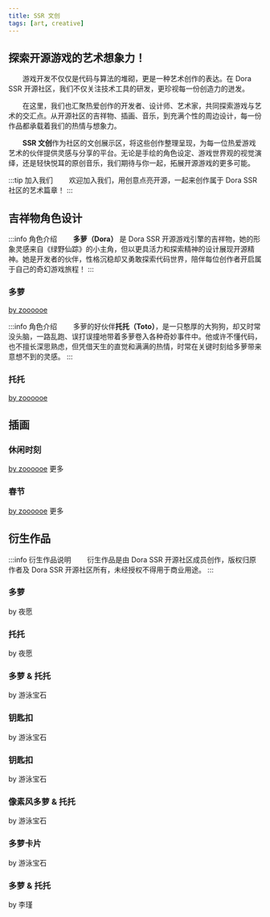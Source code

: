 ```yaml
---
title: SSR 文创
tags: [art, creative]
---
```



## 探索开源游戏的艺术想象力！

&emsp;&emsp;游戏开发不仅仅是代码与算法的堆砌，更是一种艺术创作的表达。在 Dora SSR 开源社区，我们不仅关注技术工具的研发，更珍视每一份创造力的迸发。

&emsp;&emsp;在这里，我们也汇聚热爱创作的开发者、设计师、艺术家，共同探索游戏与艺术的交汇点。从开源社区的吉祥物、插画、音乐，到充满个性的周边设计，每一份作品都承载着我们的热情与想象力。

&emsp;&emsp;**SSR 文创**作为社区的文创展示区，将这些创作整理呈现，为每一位热爱游戏艺术的伙伴提供灵感与分享的平台。无论是手绘的角色设定、游戏世界观的视觉演绎，还是轻快悦耳的原创音乐，我们期待与你一起，拓展开源游戏的更多可能。

:::tip 加入我们
&emsp;&emsp;欢迎加入我们，用创意点亮开源，一起来创作属于 Dora SSR 社区的艺术篇章！
:::

## 吉祥物角色设计

:::info 角色介绍
&emsp;&emsp;**多萝（Dora）** 是 Dora SSR 开源游戏引擎的吉祥物，她的形象灵感来自《绿野仙踪》的小主角，但以更具活力和探索精神的设计展现开源精神。她是开发者的伙伴，性格沉稳却又勇敢探索代码世界，陪伴每位创作者开启属于自己的奇幻游戏旅程！
:::

<Columns>
	<Column>
		<Card shadow='tl'>
			<CardHeader>
				<h3>多萝</h3>
			</CardHeader>
			<CardImage
				cardImageUrl={require('@site/static/img/art/character/dora-3v.jpg').default}
			/>
			<CardFooter>
				<span style={{ fontStyle: 'italic', fontSize: '0.9em' }}><a href='https://www.xiaohongshu.com/user/profile/5dc791e20000000001002ce4?xsec_token=YBHkOKA6nVzlaNraft5HTWF78GZSO3sqx1PH1e9UHaUhw=&xsec_source=app_share&xhsshare=CopyLink&appuid=5dc791e20000000001002ce4&apptime=1739179938&share_id=6d188bc8d7e041f28e85ccdcc2867806' target='_blank' className='link--secondary'>by zoooooe</a></span>
			</CardFooter>
		</Card>
	</Column>
</Columns>

<br/>

:::info 角色介绍
&emsp;&emsp;多萝的好伙伴**托托（Toto）**，是一只憨厚的大狗狗，却又时常没头脑，一路乱跑、误打误撞地带着多萝卷入各种奇妙事件中。他或许不懂代码，也不擅长深思熟虑，但凭借天生的直觉和满满的热情，时常在关键时刻给多萝带来意想不到的灵感。
:::

<Columns>
	<Column>
		<Card shadow='tl'>
			<CardHeader>
				<h3>托托</h3>
			</CardHeader>
			<CardImage
				cardImageUrl={require('@site/static/img/art/character/toto-3v.jpg').default}
			/>
			<CardFooter>
				<span style={{ fontStyle: 'italic', fontSize: '0.9em' }}><a href='https://www.xiaohongshu.com/user/profile/5dc791e20000000001002ce4?xsec_token=YBHkOKA6nVzlaNraft5HTWF78GZSO3sqx1PH1e9UHaUhw=&xsec_source=app_share&xhsshare=CopyLink&appuid=5dc791e20000000001002ce4&apptime=1739179938&share_id=6d188bc8d7e041f28e85ccdcc2867806' target='_blank' className='link--secondary'>by zoooooe</a></span>
			</CardFooter>
		</Card>
	</Column>
</Columns>

## 插画

<Columns>
	<Column>
		<Card shadow='tl'>
			<CardHeader>
				<h3>休闲时刻</h3>
			</CardHeader>
			<CardImage
				cardImageUrl={require('@site/static/img/art/casual/1.png').default}
			/>
			<CardFooter style={{ display: 'flex', justifyContent: 'space-between' }}>
				<span style={{ fontStyle: 'italic', fontSize: '0.9em', marginRight: '10px' }}><a href='https://www.xiaohongshu.com/user/profile/5dc791e20000000001002ce4?xsec_token=YBHkOKA6nVzlaNraft5HTWF78GZSO3sqx1PH1e9UHaUhw=&xsec_source=app_share&xhsshare=CopyLink&appuid=5dc791e20000000001002ce4&apptime=1739179938&share_id=6d188bc8d7e041f28e85ccdcc2867806' target='_blank' className='link--secondary'>by zoooooe</a></span>
				<Link to='/blog/2024/3/25/indie-game-made-so-hard' className='link--secondary'>更多</Link>
			</CardFooter>
		</Card>
	</Column>
	<Column>
		<Card shadow='tl'>
			<CardHeader>
				<h3>春节</h3>
			</CardHeader>
			<CardImage
				cardImageUrl={require('@site/static/img/art/chunjie/1.png').default}
			/>
			<CardFooter style={{ display: 'flex', justifyContent: 'space-between' }}>
				<span style={{ fontStyle: 'italic', fontSize: '0.9em', marginRight: '10px' }}><a href='https://www.xiaohongshu.com/user/profile/5dc791e20000000001002ce4?xsec_token=YBHkOKA6nVzlaNraft5HTWF78GZSO3sqx1PH1e9UHaUhw=&xsec_source=app_share&xhsshare=CopyLink&appuid=5dc791e20000000001002ce4&apptime=1739179938&share_id=6d188bc8d7e041f28e85ccdcc2867806' target='_blank' className='link--secondary'>by zoooooe</a></span>
				<Link to='/blog/2025/1/20/year-of-snake' className='link--secondary'>更多</Link>
			</CardFooter>
		</Card>
	</Column>
</Columns>

## 衍生作品

:::info 衍生作品说明
&emsp;&emsp;衍生作品是由 Dora SSR 开源社区成员创作，版权归原作者及 Dora SSR 开源社区所有，未经授权不得用于商业用途。
:::

<Columns>
	<Column>
		<Card shadow='tl'>
			<CardHeader>
				<h3>多萝</h3>
			</CardHeader>
			<CardImage
				cardImageUrl={require('@site/static/img/art/derivative/dora.jpg').default}
			/>
			<CardFooter>
				<span style={{ fontStyle: 'italic', fontSize: '0.9em', marginRight: '10px' }}>by 夜愿</span>
			</CardFooter>
		</Card>
	</Column>
	<Column>
		<Card shadow='tl'>
			<CardHeader>
				<h3>托托</h3>
			</CardHeader>
			<CardImage
				cardImageUrl={require('@site/static/img/art/derivative/toto.jpg').default}
			/>
			<CardFooter>
				<span style={{ fontStyle: 'italic', fontSize: '0.9em', marginRight: '10px' }}>by 夜愿</span>
			</CardFooter>
		</Card>
	</Column>
</Columns>

<br/>

<Columns>
	<Column>
		<Card shadow='tl'>
			<CardHeader>
				<h3>多萝 & 托托</h3>
			</CardHeader>
			<CardImage
				cardImageUrl={require('@site/static/img/art/derivative/dora-toto.jpg').default}
			/>
			<CardFooter>
				<span style={{ fontStyle: 'italic', fontSize: '0.9em' }}>by 游泳宝石</span>
			</CardFooter>
		</Card>
	</Column>
</Columns>

<br/>

<Columns>
	<Column>
		<Card shadow='tl'>
			<CardHeader>
				<h3>钥匙扣</h3>
			</CardHeader>
			<CardImage
				cardImageUrl={require('@site/static/img/art/derivative/keyring1.jpg').default}
			/>
			<CardFooter>
				<span style={{ fontStyle: 'italic', fontSize: '0.9em' }}>by 游泳宝石</span>
			</CardFooter>
		</Card>
	</Column>
	<Column>
		<Card shadow='tl'>
			<CardHeader>
				<h3>钥匙扣</h3>
			</CardHeader>
			<CardImage
				cardImageUrl={require('@site/static/img/art/derivative/keyring2.jpg').default}
			/>
			<CardFooter>
				<span style={{ fontStyle: 'italic', fontSize: '0.9em' }}>by 游泳宝石</span>
			</CardFooter>
		</Card>
	</Column>
</Columns>

<br/>

<Columns>
	<Column>
		<Card shadow='tl'>
			<CardHeader>
				<h3>像素风多萝 & 托托</h3>
			</CardHeader>
			<CardImage
				cardImageUrl={require('@site/static/img/art/pixel/dora-toto.jpg').default}
			/>
			<CardFooter>
				<span style={{ fontStyle: 'italic', fontSize: '0.9em' }}>by 游泳宝石</span>
			</CardFooter>
		</Card>
	</Column>
</Columns>

<br/>

<Columns>
	<Column>
		<Card shadow='tl'>
			<CardHeader>
				<h3>多萝卡片</h3>
			</CardHeader>
			<CardImage
				cardImageUrl={require('@site/static/img/art/derivative/dora-card.jpg').default}
			/>
			<CardFooter>
				<span style={{ fontStyle: 'italic', fontSize: '0.9em' }}>by 游泳宝石</span>
			</CardFooter>
		</Card>
	</Column>
	<Column>
		<Card shadow='tl'>
			<CardHeader>
				<h3>多萝 & 托托</h3>
			</CardHeader>
			<CardImage
				cardImageUrl={require('@site/static/img/art/derivative/dora-toto-jin.jpg').default}
			/>
			<CardFooter>
				<span style={{ fontStyle: 'italic', fontSize: '0.9em' }}>by 李瑾</span>
			</CardFooter>
		</Card>
	</Column>
</Columns>
